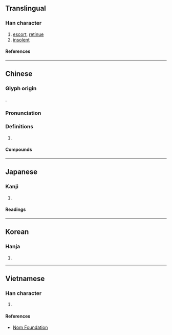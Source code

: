 {{character info/new}}
==Translingual==

===Han character===
{{Han char|rn=63|rad=戶|as=07|sn=11|four=72217|canj=HSRAU,ISRAU|ids=⿸戶邑, ⿸户邑, ⿸戸邑}}

# [[escort]], [[retinue]]
# [[insolent]]

====References====
{{Han ref|kx=0416.160|dkj=11746|dj=0761.200|hdz=32264.010|uh=6248}}

----

==Chinese==
{{zh-forms}}

===Glyph origin===
{{Han etym}}
{{Han compound|戸|邑|ls=psc|c1=p|c2=s|t2=area}}.

===Pronunciation===
{{zh-pron
|m=hù
|c=wu6
|mn=qz:hǒ͘/tw,xm,zz:hō͘
|mc=y
|oc=y
|cat=n,a
}}

===Definitions===
{{zh-hanzi}}

# {{rfdef|zh}}

====Compounds====
{{zh-der|專恣跋扈|專橫跋扈|扈帶|扈從|扈扈|扈蹕|扈養|扈駕|桑扈|跋扈|跋扈自恣|輈張跋扈|飛揚跋扈}}

----

==Japanese==

===Kanji===
{{ja-kanji|grade=|rs=戶07}}

# {{rfdef|ja|sort=戶07}}

====Readings====
{{ja-readings
|goon=ぐ, ご
|kanon=こ
|kun=したが-う<したが-ふ
}}

----

==Korean==

===Hanja===
{{ko-hanja|호}}

# {{rfdef|ko|sort=戶07}}

----

==Vietnamese==

===Han character===
{{vi-readings|rs=戶07|reading=hộ}}

# {{rfdef|vi|sort=戶07}}

====References====
* [http://nomfoundation.org/common/nom_details.php?codepoint=6248 Nom Foundation]